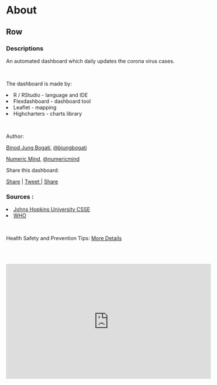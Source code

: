 About
===================================== 

Row 
-----------------------------------------------------------------------

### Descriptions

An automated dashboard which daily updates the corona virus cases. 

<br>

The dashboard is made by:

<li>R / RStudio - language and IDE</li>
<li>Flexdashboard - dashboard tool</li> 
<li>Leaflet - mapping</li> 
<li>Highcharters - charts library</li>

<br>

Author: 

<a href="http://linkedin.com/in/bjungbogati">Binod Jung Bogati</a>, <a href="http://twitter.com/bjungbogati">@bjungbogati</a>

<a href="https://www.linkedin.com/company/numericmind/">Numeric Mind</a>, <a href="http://twitter.com/numericmind">@numericmind</a>

Share this dashboard:



<a href="https://www.facebook.com/sharer/sharer.php?u=https://dash.numericmind.com/covid19#home"><i class="fab fa-facebook-square"></i> Share</a> | <a href="https://twitter.com/share?url=https://dash.numericmind.com/covid19#home Coronavirus Dashboard #covid19 #coronavirus #numericmind"><i class="fab fa-twitter"></i> Tweet </a> | <a href="https://www.linkedin.com/shareArticle?mini=true&url=https://dash.numericmind.com/covid19#home"><i class="fab fa-linkedin-in"></i> Share</a>


### Sources : 

<li><a href="https://github.com/CSSEGISandData/COVID-19">Johns Hopkins University CSSE</a></li>
<li><a href="https://www.who.int/health-topics/coronavirus"> WHO</a></li>

<br>

Health Safety and Prevention Tips:  <a href="https://www.who.int/emergencies/diseases/novel-coronavirus-2019/advice-for-public"> More Details</a>

<br><br>

<iframe width="560" height="315" src="https://www.youtube.com/embed/6Ooz1GZsQ70" frameborder="0" allow="accelerometer; autoplay; encrypted-media; gyroscope; picture-in-picture" allowfullscreen></iframe>



